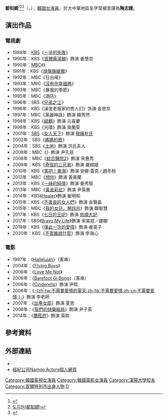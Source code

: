{{藝人
| 姓名 = 都知嫄
| 類型 = 女演員
| 圖片 = Do Ji-Won.jpg
| 原名 = 
| 外文名 = 도지원
| 外文 = ko
| 羅馬拼音 = Do Ji Won
| 國籍 = {{KOR}}
| 出生日期 = {{birth_date_and_age|1966|2|14}}
| 出生地 = {{KOR}}[[首爾特別市|首爾特別市]]
| 語言 = [[韓語|韓語]]、[[英語|英語]]
| 教育程度 = [[漢陽大學|漢陽大學]]舞蹈學[[學士|學士]]
| 出道日期 = 1989年
| 經紀公司 = [[Namoo_Actors|Namoo Actors]]
}}
{{Infobox Korean name
|hangul = 도지원
|hanja = {{linktext|都|知|嫄}}
}} 
'''都知嫄'''<ref>{{cite news|url=https://newslibrary.naver.com/viewer/index.nhn?articleId=1990030800209216007&editNo=2&printCount=1&publishDate=1990-03-08&officeId=00020&pageNo=16&printNo=21056&publishType=00020|title="主役아니지만「감초」같은 役 큰 매력"CF모델 출신…「절반의 失敗(실패)」서 데뷔|publisher=[[東亞日報|東亞日報]]|author=洪昊杓|date=1990-03-08|accessdate=2021-03-03}}{{ko}}</ref><ref>[http://review.empas.com/view/92355 도지원(都知嫄)]</ref><ref>{{Cite web |url=http://weibo.com/3856949271/B5CGpdwZb |title=Namoo Actors微博公布旗下藝人漢字名 |accessdate=2014-06-02 |archive-date=2020-04-04 |archive-url=https://web.archive.org/web/20200404142020/https://www.weibo.com/3856949271/B5CGpdwZb |dead-url=no }}</ref>（{{lang-ko|도지원}}，{{bd|1966年|2月14日}}），[[韓國|韓國]][[女演員|女演員]]，於大中華地區名字常被音譯為'''陶志媛'''。

== 演出作品 ==
=== 電視劇 ===
*1989年：[[韓國放送公社|KBS]]《[[一半的失敗|一半的失敗]]》
*1990年：KBS《[[首爾醬湯鍋|首爾醬湯鍋]]》飾演 姜慧京
*1990年：[[文化廣播_(韓國)|MBC]]《{{link-ko|兩卷日記|두 권의 일기}}》
*1991年：KBS《[[燒傷像蠟燭|燒傷像蠟燭]]》
*1992年：MBC《日出峰》
*1993年：MBC《[[沒有你幸福嗎|沒有你幸福嗎]]》
*1993年：MBC《暴風的季節》
*1995年：MBC《酒店》
*1996年：SBS《[[兄弟之江|兄弟之江]]》
*1996年：KBS《澡堂老板家的男人们》饰演 金恩京
*1997年：MBC《英雄神話》飾演 韓秀然
*1998年：KBS《[[紙鶴|紙鶴]]》飾演 元喜慶
*1998年：KBS《光環》飾演 吳蘭雯
*2001年：[[SBS_(韓國)|SBS]]《[[女人天下|女人天下]]》飾演 [[敬嬪朴氏|敬嬪朴氏]]
*2002年：SBS《[[媽媽的歌|媽媽的歌]]》 
*2004年：SBS《[[土地_(2004年電視劇)|土地]]》飾演 洪氏夫人
*2008年：MBC《{{link-ko|我們的happy ending|우리들의 해피엔딩}}》飾演 尹孔慈
*2008年：MBC《[[綜合醫院2|綜合醫院2]]》飾演 宋惠秀
*2009年：KBS《[[不像三兄弟|奇怪的三兄弟]]》飾演 嚴超姬
*2010年：KBS《[[笑吧！東海|笑吧！東海]]》飾演 安娜‧雷克 / 趙冬柏
*2012年：MBC《[[想你|想你]]》飾演 黃美蘭
*2013年：KBS《[[一絲的純情|一絲的純情]]》飾演 姜秀智
*2013年：MBC《[[黃金彩虹|黃金彩虹]]》飾演 尹英惠
*2014年：KBS《[[Healer|Healer]]》飾演 崔明熙
*2015年：KBS《[[不善良的女人們|不善良的女人們]]》飾演 金賢晶
*2015年：MBC《[[我的女兒，琴四月|我的女兒，琴四月]]》飾演 韓智慧
*2017年：KBS《[[七日的王妃|七日的王妃]]》飾演 [[貞顯王后|慈順大妃]]
*2017年：SBS《[[Bravo_My_Life|Bravo My Life]]》飾演 宋美慈／娜娜
*2019年：KBS《[[僅此一次的愛情|僅此一次的愛情]]》飾演 崔英子
*2020年：KBS《[[不管誰說什麼|不管誰說什麼]]》飾演 李海心

=== 電影 ===
*1997年：《[[Hallelujah|Hallelujah]]》（客串）
*2004年：《[[Flying_Boys|Flying Boys]]》
*2006年：《[[Love_Me_Not|Love Me Not]]》
*2006年：《[[Barefoot_Gi_Bong|Barefoot Gi Bong]]》（客串）
*2006年：《[[Cinderella_(電影)|Cinderella]]》飾演 尹熙
*2006年：《[[不需要爱情的夏天_(电影)|-{zh-tw:不需要愛情的夏天;zh-hk:不需要愛情;zh-cn:不需要爱情;}-]]》飾演 李老師
*2007年：《[[出拳女郎|出拳女郎]]》飾演 夏恩
*2008年：《[[我們的快樂結局|我們的快樂結局]]》飾演 尹子英
*2014年：《[[暈眩症|暈眩症]]》飾演 英熙

==參考資料==
{{reflist}}
== 外部連結 ==
*{{instagram|anna.dojiwon}}
*[http://www.namooactors.com/star/dojiwon/ 經紀公司Namoo Actors個人網頁] {{Wayback|url=http://www.namooactors.com/star/dojiwon/ |date=20120414104512 }}{{ko}}
{{Namoo Actors}}
{{DEFAULTSORT:Do Ji-won}}
[[Category:韓國電視女演員|Category:韓國電視女演員]]
[[Category:韓國電影女演員|Category:韓國電影女演員]]
[[Category:漢陽大學校友|Category:漢陽大學校友]]
[[Category:首爾特別市出身人物|Category:首爾特別市出身人物]]
[[Category:都姓|D]]